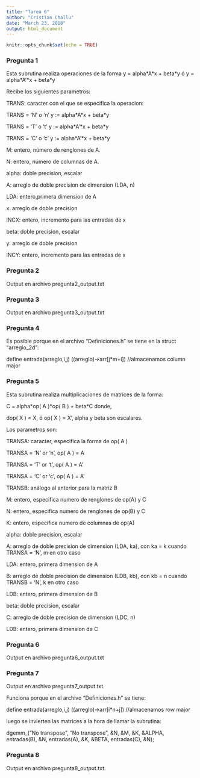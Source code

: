 ```yaml
---
title: "Tarea 6"
author: "Cristian Challu"
date: "March 23, 2018"
output: html_document
---
```


```r
knitr::opts_chunk$set(echo = TRUE)
```

### Pregunta 1

Esta subrutina realiza operaciones de la forma y = alpha\*A\*x + beta\*y ó y = alpha\*A'\*x + beta\*y

Recibe los siguientes parametros:

TRANS: caracter con el que se especifica la operacion: 

TRANS = 'N' o 'n'   y := alpha\*A\*x + beta\*y

TRANS = 'T' o 't'   y := alpha\*A'\*x + beta\*y

TRANS = 'C' o 'c'   y := alpha\*A'\*x + beta\*y

M: entero, número de renglones de A.

N: entero, número de columnas de A.

alpha: doble precision, escalar

A: arreglo de doble precision de dimension (LDA, n)

LDA: entero,primera dimension de A

x: arreglo de doble precision

INCX: entero, incremento para las entradas de x

beta: doble precision, escalar

y: arreglo de doble precision

INCY: entero, incremento para las entradas de x


### Pregunta 2
Output en archivo pregunta2_output.txt

### Pregunta 3
Output en archivo pregunta3_output.txt

### Pregunta 4
Es posible porque en el archivo "Definiciones.h" se tiene en la struct "arreglo_2d":

define entrada(arreglo,i,j) ((arreglo)->arr[j*m+i]) //almacenamos column major

### Pregunta 5
Esta subrutina realiza multiplicaciones de matrices de la forma:

C = alpha\*op( A )\*op( B ) + beta*C donde,

dop( X ) = X, ó op( X ) = X', alpha y beta son escalares.

Los parametros son:

TRANSA: caracter, especifica la forma de op( A )

TRANSA = 'N' or 'n',  op( A ) = A

TRANSA = 'T' or 't',  op( A ) = A'

TRANSA = 'C' or 'c',  op( A ) = A'

TRANSB: análogo al anterior para la matriz B

M: entero, especifica numero de renglones de op(A) y C

N: entero, especifica numero de renglones de op(B) y C

K: entero, especifica numero de columnas de op(A)

alpha: doble precision, escalar

A: arreglo de doble precision de dimension (LDA, ka), con ka = k cuando TRANSA = 'N', m en otro caso

LDA: entero, primera dimension de A

B: arreglo de doble precision de dimension (LDB, kb), con kb = n cuando TRANSB = 'N', k en otro caso

LDB: entero, primera dimension de B

beta: doble precision, escalar

C: arreglo de doble precision de dimension (LDC, n)

LDB: entero, primera dimension de C

### Pregunta 6
Output en archivo pregunta6_output.txt

### Pregunta 7
Output en archivo pregunta7_output.txt. 

Funciona porque en el archivo "Definiciones.h" se tiene:

define entrada(arreglo,i,j) ((arreglo)->arr[i*n+j]) //almacenamos row major

luego se invierten las matrices a la hora de llamar la subrutina:

dgemm_("No transpose", "No transpose", &N, &M, &K, &ALPHA, entradas(B), &N, entradas(A), &K, &BETA, entradas(C), &N);

### Pregunta 8
Output en archivo pregunta8_output.txt. 
